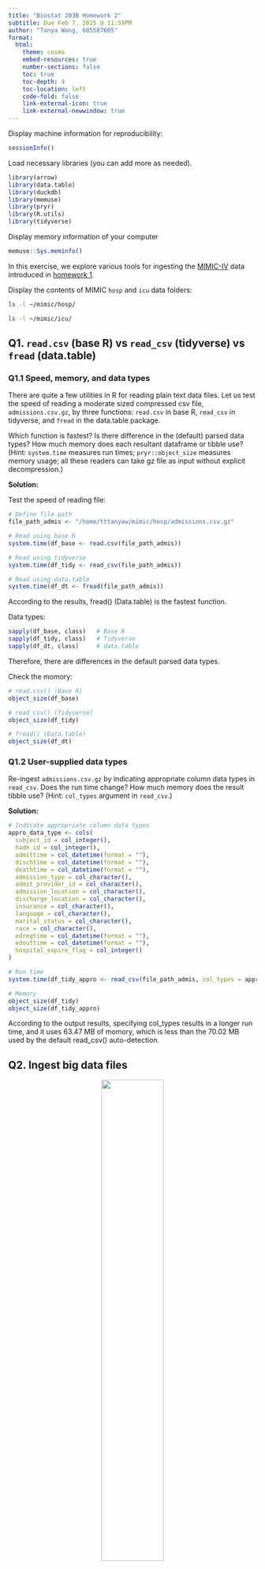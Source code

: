 ```yaml
---
title: "Biostat 203B Homework 2"
subtitle: Due Feb 7, 2025 @ 11:59PM
author: "Tanya Wang, 605587605"
format:
  html:
    theme: cosmo
    embed-resources: true
    number-sections: false
    toc: true
    toc-depth: 4
    toc-location: left
    code-fold: false
    link-external-icon: true
    link-external-newwindow: true
---
```


Display machine information for reproducibility:
```r
sessionInfo()
```

Load necessary libraries (you can add more as needed).
```r
library(arrow)
library(data.table)
library(duckdb)
library(memuse)
library(pryr)
library(R.utils)
library(tidyverse)
```

Display memory information of your computer
```r
memuse::Sys.meminfo()
```

In this exercise, we explore various tools for ingesting the [MIMIC-IV](https://physionet.org/content/mimiciv/3.1/) data introduced in [homework 1](https://ucla-biostat-203b.github.io/2025winter/hw/hw1/hw1.html).

Display the contents of MIMIC `hosp` and `icu` data folders:

```bash
ls -l ~/mimic/hosp/
```

```bash
ls -l ~/mimic/icu/
```

## Q1. `read.csv` (base R) vs `read_csv` (tidyverse) vs `fread` (data.table)

### Q1.1 Speed, memory, and data types

There are quite a few utilities in R for reading plain text data files. Let us test the speed of reading a moderate sized compressed csv file, `admissions.csv.gz`, by three functions: `read.csv` in base R, `read_csv` in tidyverse, and `fread` in the data.table package.

Which function is fastest? Is there difference in the (default) parsed data types? How much memory does each resultant dataframe or tibble use? (Hint: `system.time` measures run times; `pryr::object_size` measures memory usage; all these readers can take gz file as input without explicit decompression.) 

**Solution:**

Test the speed of reading file:
```r
# Define file path
file_path_admis <- "/home/tttanyaw/mimic/hosp/admissions.csv.gz"

# Read using base R
system.time(df_base <- read.csv(file_path_admis))

# Read using tidyverse
system.time(df_tidy <- read_csv(file_path_admis))

# Read using data.table
system.time(df_dt <- fread(file_path_admis))
```

According to the results, fread() (Data.table) is the fastest function.

Data types:
```r
sapply(df_base, class)   # Base R
sapply(df_tidy, class)   # Tidyverse
sapply(df_dt, class)     # data.table
```

Therefore, there are differences in the default parsed data types.

Check the momory:
```r
# read.csv() (Base R)
object_size(df_base)

# read_csv() (Tidyverse)
object_size(df_tidy)

# fread() (Data.table)
object_size(df_dt)    
```


### Q1.2 User-supplied data types

Re-ingest `admissions.csv.gz` by indicating appropriate column data types in `read_csv`. Does the run time change? How much memory does the result tibble use? (Hint: `col_types` argument in `read_csv`.)

**Solution:**
```r
# Indicate appropriate column data types
appro_data_type <- cols(
  subject_id = col_integer(),
  hadm_id = col_integer(),
  admittime = col_datetime(format = ""),
  dischtime = col_datetime(format = ""),
  deathtime = col_datetime(format = ""),
  admission_type = col_character(),
  admit_provider_id = col_character(),
  admission_location = col_character(),
  discharge_location = col_character(),
  insurance = col_character(),
  language = col_character(),
  marital_status = col_character(),
  race = col_character(),
  edregtime = col_datetime(format = ""),
  edouttime = col_datetime(format = ""),
  hospital_expire_flag = col_integer()
)

# Run time
system.time(df_tidy_appro <- read_csv(file_path_admis, col_types = appro_data_type))

# Memory
object_size(df_tidy)
object_size(df_tidy_appro)
```

According to the output results, specifying col_types results in a longer run time, and it uses 63.47 MB of momory, which is less than the 70.02 MB used by the default read_csv() auto-detection. 



## Q2. Ingest big data files

<p align="center">
  <img src="./bigfile.png" width="50%">
</p>

Let us focus on a bigger file, `labevents.csv.gz`, which is about 130x bigger than `admissions.csv.gz`.
```bash
ls -l ~/mimic/hosp/labevents.csv.gz
```
Display the first 10 lines of this file.
```bash
zcat < ~/mimic/hosp/labevents.csv.gz | head -10
```

### Q2.1 Ingest `labevents.csv.gz` by `read_csv`

<p align="center">
  <img src="./readr_logo.png" width="20%">
</p>

Try to ingest `labevents.csv.gz` using `read_csv`. What happens? If it takes more than 3 minutes on your computer, then abort the program and report your findings. 

**Solution:**

```r
file_path_lab <- "/home/tttanyaw/mimic/hosp/labevents.csv.gz"
system.time(df_labevents <- read_csv("file_path_lab"))
```

It took more than 3 minutes on my computer and the RStudio is not responding after that. I used `free -h` to monitor memory usage in Ubuntu and found that 15 out of 15 GB memory was used, meaning that my RAM is almost fully used.



### Q2.2 Ingest selected columns of `labevents.csv.gz` by `read_csv`

Try to ingest only columns `subject_id`, `itemid`, `charttime`, and `valuenum` in `labevents.csv.gz` using `read_csv`.  Does this solve the ingestion issue? (Hint: `col_select` argument in `read_csv`.)

**Solution:**

```r
system.time(df_selected <- read_csv(file_path_lab, col_select = c("subject_id", "itemid", "charttime", "valuenum")))
```

No, it still takes more than 3 minutes to run.



### Q2.3 Ingest a subset of `labevents.csv.gz`

<p align="center">
  <img src="./linux_logo.png" width="20%">
</p>

Our first strategy to handle this big data file is to make a subset of the `labevents` data.  Read the [MIMIC documentation](https://mimic.mit.edu/docs/iv/modules/hosp/labevents/) for the content in data file `labevents.csv`.

In later exercises, we will only be interested in the following lab items: creatinine (50912), potassium (50971), sodium (50983), chloride (50902), bicarbonate (50882), hematocrit (51221), white blood cell count (51301), and glucose (50931) and the following columns: `subject_id`, `itemid`, `charttime`, `valuenum`. Write a Bash command to extract these columns and rows from `labevents.csv.gz` and save the result to a new file `labevents_filtered.csv.gz` in the current working directory. (Hint: Use `zcat <` to pipe the output of `labevents.csv.gz` to `awk` and then to `gzip` to compress the output. Do **not** put `labevents_filtered.csv.gz` in Git! To save render time, you can put `#| eval: false` at the beginning of this code chunk. TA will change it to `#| eval: true` before rendering your qmd file.)

Display the first 10 lines of the new file `labevents_filtered.csv.gz`. How many lines are in this new file, excluding the header? How long does it take `read_csv` to ingest `labevents_filtered.csv.gz`?

**Solution:**
```bash
zcat < ~/mimic/hosp/labevents.csv.gz | head -1
```

```bash
zcat < ~/mimic/hosp/labevents.csv.gz | 
awk -F',' 'NR==1 || $5 ~ /50912|50971|50983|50902|50882|51221|51301|50931/' |
cut -d',' -f2,5,7,10 |
gzip > ~/mimic/hosp/labevents_filtered.csv.gz
```

Display the first 10 lines:
```bash
zcat < ~/mimic/hosp/labevents_filtered.csv.gz | head -10
```

Count the number of lines excluding the header:
```bash
zcat < ~/mimic/hosp/labevents_filtered.csv.gz | tail -n +2 | wc -l
```

Time for `read_csv` to ingest `labevents_filtered.csv.gz`:
```r
system.time(df_filtered <- read_csv("labevents_filtered.csv.gz"))
```


### Q2.4 Ingest `labevents.csv` by Apache Arrow

<p align="center">
  <img src="./arrow_logo.png" width="30%">
</p>

Our second strategy is to use [Apache Arrow](https://arrow.apache.org/) for larger-than-memory data analytics. Unfortunately Arrow does not work with gz files directly. First decompress `labevents.csv.gz` to `labevents.csv` and put it in the current working directory (do not add it in git!). To save render time, put `#| eval: false` at the beginning of this code chunk. TA will change it to `#| eval: true` when rendering your qmd file.

Then use [`arrow::open_dataset`](https://arrow.apache.org/docs/r/reference/open_dataset.html) to ingest `labevents.csv`, select columns, and filter `itemid` as in Q2.3. How long does the ingest+select+filter process take? Display the number of rows and the first 10 rows of the result tibble, and make sure they match those in Q2.3. (Hint: use `dplyr` verbs for selecting columns and filtering rows.)

Write a few sentences to explain what is Apache Arrow. Imagine you want to explain it to a layman in an elevator. 

**Solution:**

Decompress `labevents.csv.gz`:
```bash
#| eval: false
gunzip -c ~/mimic/hosp/labevents.csv.gz > labevents.csv
echo "labevents.csv" >> .gitignore
```

Ingest + select + filter:
```r
labevents <- open_dataset(
  "labevents.csv", 
  format = "csv"
)

# select columns and filter `itemid`
filtered_labevents <- labevents %>%
  select(subject_id, itemid, charttime, valuenum) %>%
  filter(itemid %in% c(50912, 50971, 50983, 50902, 50882, 51221, 51301, 50931))

# measure time
system.time(df_arrow <- collect(filtered_labevents))
```
The ingest + select + filter process takes less than 1 minute.

Number of rows:
```r
nrow(df_arrow)
```

First 10 rows:
```r
head(df_arrow, 10)
```

Apache Arrow is a high-performance framework designed for fast and efficient data processing. Compare to traditional methods that require data to be read and written repeatedly, Apache Arrow keeps data in a columnar memory format, allowing seamless interaction between different analysis tools. This will prevent unnecessary data conversion and reduces processing time and memory usage. By optimizing how data is stored and accessed, Arrow enables real-time analysis of large data sets that would otherwise be too slow or memory intensive to process.For example, it is like a online video platform that does not need people to download movies, instead, they can access to the data without waiting.



### Q2.5 Compress `labevents.csv` to Parquet format and ingest/select/filter

<p align="center">
  <img src="./parquet_logo.png" width="30%">
</p>

Re-write the csv file `labevents.csv` in the binary Parquet format (Hint: [`arrow::write_dataset`](https://arrow.apache.org/docs/r/reference/write_dataset.html).) How large is the Parquet file(s)? How long does the ingest+select+filter process of the Parquet file(s) take? Display the number of rows and the first 10 rows of the result tibble and make sure they match those in Q2.3. (Hint: use `dplyr` verbs for selecting columns and filtering rows.)

Write a few sentences to explain what is the Parquet format. Imagine you want to explain it to a layman in an elevator.

**Solution:**

Convert `labevents.csv` to binary Parquet Format:
```r
write_dataset(
  open_dataset("labevents.csv", format = "csv"), 
  path = "labevents_parquet", 
  format = "parquet"
)
```

Check Parquet File Size:
```bash
ls -lh labevents_parquet/
```

Ingest+select+filter process:
```r
data_parquet <- open_dataset("labevents_parquet", format = "parquet")

filtered_data_parquet <- data_parquet %>%
  select(subject_id, itemid, charttime, valuenum) %>%
  filter(itemid %in% c(50912, 50971, 50983, 50902, 50882, 51221, 51301, 50931))

system.time(df_parquet <- collect(filtered_data_parquet))
```

Number of rows:
```r
nrow(df_parquet)
```

First 10 rows:
```r
head(df_parquet, 10)
```

Parquet is like a ZIP file for big data. Instead of storing data in long, slow text files like CSV, Parquet organizes it efficiently in a compressed, column-based format. This makes reading data much faster and reduces storage space. For example, CSV is like a library where books are scattered randoml, but Parquet is like a well-organized library with a digital index.



### Q2.6 DuckDB

<p align="center">
  <img src="./duckdb_logo.png" width="20%">
</p>

Ingest the Parquet file, convert it to a DuckDB table by [`arrow::to_duckdb`](https://arrow.apache.org/docs/r/reference/to_duckdb.html), select columns, and filter rows as in Q2.5. How long does the ingest+convert+select+filter process take? Display the number of rows and the first 10 rows of the result tibble and make sure they match those in Q2.3. (Hint: use `dplyr` verbs for selecting columns and filtering rows.)

Write a few sentences to explain what is DuckDB. Imagine you want to explain it to a layman in an elevator.

**Solution:**

Ingest + convert + select + filter:
```r
data_parquet <- open_dataset("labevents_parquet", format = "parquet")
duckdb_table <- to_duckdb(data_parquet)

filtered_data_duckdb <- duckdb_table %>%
  select(subject_id, itemid, charttime, valuenum) %>%
  filter(itemid %in% c(50912, 50971, 50983, 50902, 50882, 51221, 51301, 50931))

# Measure execution time
system.time(df_duckdb <- collect(filtered_data_duckdb))

```


Number of rows:
```r
nrow(df_duckdb)
```

First 10 rows:
```r
head(df_duckdb, 10)
```

DuckDB lets you run super-fast, SQL-like queries on large datasets, but without needing a huge database server. Unlike traditional databases that are slow for analysis, DuckDB is lightweight, in-memory, and optimized for analytics. For example, it is like online shared website that can handle millions of rows instantly instead of crashing.



## Q3. Ingest and filter `chartevents.csv.gz`

[`chartevents.csv.gz`](https://mimic.mit.edu/docs/iv/modules/icu/chartevents/) contains all the charted data available for a patient. During their ICU stay, the primary repository of a patient’s information is their electronic chart. The `itemid` variable indicates a single measurement type in the database. The `value` variable is the value measured for `itemid`. The first 10 lines of `chartevents.csv.gz` are
```bash
zcat < ~/mimic/icu/chartevents.csv.gz | head -10
```
How many rows? 433 millions.
```bash
#| eval: false
zcat < ~/mimic/icu/chartevents.csv.gz | tail -n +2 | wc -l
```
[`d_items.csv.gz`](https://mimic.mit.edu/docs/iv/modules/icu/d_items/) is the dictionary for the `itemid` in `chartevents.csv.gz`.
```bash
zcat < ~/mimic/icu/d_items.csv.gz | head -10
```
In later exercises, we are interested in the vitals for ICU patients: heart rate (220045), mean non-invasive blood pressure (220181), systolic non-invasive blood pressure (220179), body temperature in Fahrenheit (223761), and respiratory rate (220210). Retrieve a subset of `chartevents.csv.gz` only containing these items, using the favorite method you learnt in Q2. 

Document the steps and show code. Display the number of rows and the first 10 rows of the result tibble.

